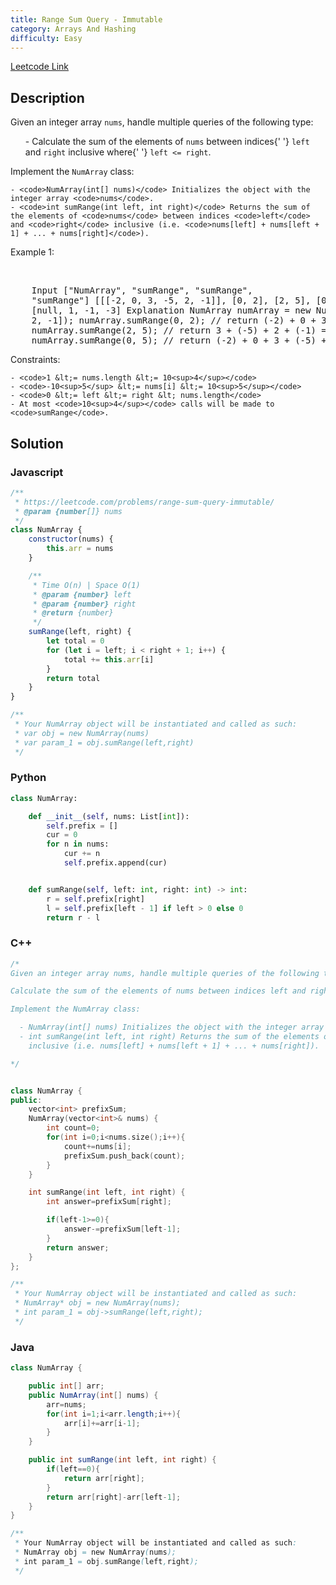 ```yaml
---
title: Range Sum Query - Immutable
category: Arrays And Hashing
difficulty: Easy
---
```


<Callout>

[Leetcode Link](https://leetcode.com/problems/range-sum-query-immutable)

</Callout>

## Description

Given an integer array <code>nums</code>, handle multiple queries of the following type:

<ol>
	- Calculate the sum of the elements of <code>nums</code> between indices{' '}
	<code>left</code> and <code>right</code> inclusive where{' '}
	<code>left &lt;= right</code>.
</ol>

Implement the <code>NumArray</code> class:

    - <code>NumArray(int[] nums)</code> Initializes the object with the integer array <code>nums</code>.
    - <code>int sumRange(int left, int right)</code> Returns the sum of the elements of <code>nums</code> between indices <code>left</code> and <code>right</code> inclusive (i.e. <code>nums[left] + nums[left + 1] + ... + nums[right]</code>).

Example 1:

<br />

<pre className="overflow-x-auto">
	Input [&quot;NumArray&quot;, &quot;sumRange&quot;, &quot;sumRange&quot;,
	&quot;sumRange&quot;] [[[-2, 0, 3, -5, 2, -1]], [0, 2], [2, 5], [0, 5]] Output
	[null, 1, -1, -3] Explanation NumArray numArray = new NumArray([-2, 0, 3, -5,
	2, -1]); numArray.sumRange(0, 2); // return (-2) + 0 + 3 = 1
	numArray.sumRange(2, 5); // return 3 + (-5) + 2 + (-1) = -1
	numArray.sumRange(0, 5); // return (-2) + 0 + 3 + (-5) + 2 + (-1) = -3
</pre>

Constraints:

    - <code>1 &lt;= nums.length &lt;= 10<sup>4</sup></code>
    - <code>-10<sup>5</sup> &lt;= nums[i] &lt;= 10<sup>5</sup></code>
    - <code>0 &lt;= left &lt;= right &lt; nums.length</code>
    - At most <code>10<sup>4</sup></code> calls will be made to <code>sumRange</code>.

## Solution

### Javascript

```javascript
/**
 * https://leetcode.com/problems/range-sum-query-immutable/
 * @param {number[]} nums
 */
class NumArray {
	constructor(nums) {
		this.arr = nums
	}

	/**
	 * Time O(n) | Space O(1)
	 * @param {number} left
	 * @param {number} right
	 * @return {number}
	 */
	sumRange(left, right) {
		let total = 0
		for (let i = left; i < right + 1; i++) {
			total += this.arr[i]
		}
		return total
	}
}

/**
 * Your NumArray object will be instantiated and called as such:
 * var obj = new NumArray(nums)
 * var param_1 = obj.sumRange(left,right)
 */
```

### Python

```python
class NumArray:

    def __init__(self, nums: List[int]):
        self.prefix = []
        cur = 0
        for n in nums:
            cur += n
            self.prefix.append(cur)


    def sumRange(self, left: int, right: int) -> int:
        r = self.prefix[right]
        l = self.prefix[left - 1] if left > 0 else 0
        return r - l

```

### C++

```cpp
/*
Given an integer array nums, handle multiple queries of the following type:

Calculate the sum of the elements of nums between indices left and right inclusive where left <= right.

Implement the NumArray class:

  - NumArray(int[] nums) Initializes the object with the integer array nums.
  - int sumRange(int left, int right) Returns the sum of the elements of nums between indices left and right
    inclusive (i.e. nums[left] + nums[left + 1] + ... + nums[right]).

*/


class NumArray {
public:
    vector<int> prefixSum;
    NumArray(vector<int>& nums) {
        int count=0;
        for(int i=0;i<nums.size();i++){
            count+=nums[i];
            prefixSum.push_back(count);
        }
    }

    int sumRange(int left, int right) {
        int answer=prefixSum[right];

        if(left-1>=0){
            answer-=prefixSum[left-1];
        }
        return answer;
    }
};

/**
 * Your NumArray object will be instantiated and called as such:
 * NumArray* obj = new NumArray(nums);
 * int param_1 = obj->sumRange(left,right);
 */
```

### Java

```java
class NumArray {

    public int[] arr;
    public NumArray(int[] nums) {
        arr=nums;
        for(int i=1;i<arr.length;i++){
            arr[i]+=arr[i-1];
        }
    }

    public int sumRange(int left, int right) {
        if(left==0){
            return arr[right];
        }
        return arr[right]-arr[left-1];
    }
}

/**
 * Your NumArray object will be instantiated and called as such:
 * NumArray obj = new NumArray(nums);
 * int param_1 = obj.sumRange(left,right);
 */

```
